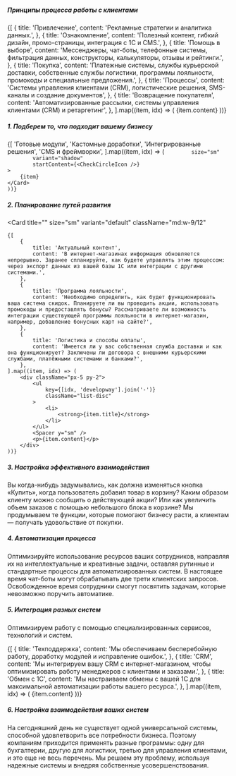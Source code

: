 
##### Принципы процесса работы с клиентами

<Spacer y="md" />

<section className="grid gap-1.5 md:grid-cols-2">
	{[
		{
			title: 'Привлечение',
			content: 'Рекламные стратегии и аналитика данных.',
		},
		{
			title: 'Ознакомление',
			content: 'Полезный контент, гибкий дизайн, промо-страницы, интеграция с 1С и CMS.',
		},
		{
			title: 'Помощь в выборе',
			content: 'Мессенджеры, чат-боты, телефонные системы, фильтрация данных, конструкторы, калькуляторы, отзывы и рейтинги.',
		},
		{
			title: 'Покупка',
			content: 'Платежные системы, службы курьерской доставки, собственные службы логистики, программы лояльности, промокоды и специальные предложения.',
		},
		{
			title: 'Процессы',
			content: 'Системы управления клиентами (CRM), логистические решения, SMS-каналы и создание документов',
		},
		{
			title: 'Возвращение покупателя',
			content: 'Автоматизированные рассылки, системы управления клиентами (CRM) и ретаргетинг',
		},
	].map((item, idx) => (
		<Card
			key={[idx, 'clientprinciples'].join('-')}
			idx={idx + 1}
			size="md"
			variant="outlined"
			title={item.title}
		>
			{item.content}
		</Card>
	))}
</section>

<Spacer y="3xl" />

##### 1. Подберем то, что подходит вашему бизнесу

<Spacer y="md" />

<section className= 'grid grid-cols-1 md:grid-cols-2 gap-1.5'>
         {[
    	'Готовые модули',
        'Кастомные доработки',
        'Интегрированные решения',
        'CMS и фреймворки',
    ].map((item, idx) => (
    <Card
    	key={[idx, 'business'].join('-')}

    		size="sm"
    		variant="shadow"
    		startContent={<CheckCircleIcon />}
    >
    	{item}
    </Card>
    ))}

</section>

<Spacer y="3xl" />

##### 2. Планирование путей развития

<Spacer y="md" />

<Card
	title=""
	size="sm"
	variant="default"
	className="md:w-9/12"
>
	{[
		{
			title: 'Актуальный контент',
			content: 'В интернет-магазинах информация обновляется непрерывно. Заранее спланируйте, как будете управлять этим процессом: через экспорт данных из вашей базы 1С или интеграции с другими системами.',
		},
		{
			title: 'Программа лояльности',
			content: 'Необходимо определить, как будет функционировать ваша система скидок. Планируете ли вы проводить акции, использовать промокоды и предоставлять бонусы? Рассматриваете ли возможность интеграции существующей программы лояльности в интернет-магазин, например, добавление бонусных карт на сайте?',
		},
		{
			title: 'Логистика и способы оплаты',
			content: 'Имеется ли у вас собственная служба доставки и как она функционирует? Заключены ли договора с внешними курьерскими службами, платёжными системами и банками?',
		},
	].map((item, idx) => (
		<div className="px-5 py-2">
			<ul
				key={[idx, 'developway'].join('-')}
				className="list-disc"
			>
				<li>
					<strong>{item.title}</strong>
				</li>
			</ul>
			<Spacer y="sm" />
			<p>{item.content}</p>
		</div>
	))}
</Card>

<Spacer y="3xl" />

##### 3. Настройка эффективного взаимодействия

<Spacer y="md" />

Вы когда-нибудь задумывались, как должна изменяться кнопка «Купить», когда пользователь добавил товар в корзину? Каким образом клиенту можно сообщить о действующей акции? Или как увеличить объем заказов с помощью небольшого блока в корзине? Мы продумываем те функции, которые помогают бизнесу расти, а клиентам — получать удовольствие от покупки.

<Spacer y="3xl" />

##### 4. Автоматизация процесса

<Spacer y="md" />

Оптимизируйте использование ресурсов ваших сотрудников, направляя их на интеллектуальные и креативные задачи, оставляя
рутинные и стандартные процессы для автоматизированных систем. В настоящее время чат-боты могут обрабатывать две трети
клиентских запросов. Освобожденное время сотрудники смогут посвятить задачам, которые невозможно поручить автоматике.

<Spacer y="3xl" />

##### 5. Интеграция разных систем

<Spacer y="md" />

Оптимизируем работу с помощью специализированных сервисов, технологий и систем.

<Spacer y="md" />
<section className="grid grid-cols-1 gap-1.5 md:grid-cols-3">
	{[
		{
			title: 'Техподдержка',
			content: 'Мы обеспечиваем бесперебойную работу, доработку модулей и исправление ошибок.',
		},
		{
			title: 'CRM',
			content: 'Мы интегрируем вашу CRM с интернет-магазином, чтобы оптимизировать работу менеджеров с клиентами и заказами.',
		},
		{
			title: 'Обмен с 1С',
			content: 'Мы настраиваем обмены с вашей 1С для максимальной автоматизации работы вашего ресурса.',
		},
	].map((item, idx) => (
		<Card
			key={`${idx}-optimize`}
			size="sm"
			variant="outlined"
			title={item.title}
		>
			{item.content}
		</Card>
	))}
</section>

<Spacer y="3xl" />

##### 6. Настройка взаимодействия ваших систем

<Spacer y="md" />

На сегодняшний день не существует одной универсальной системы, способной удовлетворить все потребности бизнеса. Поэтому компаниям приходится применять разные программы: одну для бухгалтерии, другую для логистики, третью для управления клиентами, и это еще не весь перечень. Мы решаем эту проблему, используя надежные системы и внедряя собственные усовершенствования.
